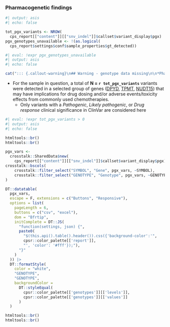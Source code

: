 
###  Pharmacogenetic findings

```r
#| output: asis
#| echo: false

tot_pgx_variants <- NROW(
  cps_report[["content"]][["snv_indel"]]$callset$variant_display$pgx)
pgx_genotypes_unavailable <- !(as.logical(
  cps_report$settings$conf$sample_properties$gt_detected))

```

```r
#| eval: !expr pgx_genotypes_unavailable
#| output: asis
#| echo: false

cat("::: {.callout-warning}\n## Warning - genotype data missing\n\n*Pharmacogenetic variants not assessed due to lacking genotype information among sample variants*. CPSR was unable to pull this data from the input VCF (<i>'GT'</i> FORMAT tag not present within sample genotype information)\n\n:::")

```

*  For the sample in question, a total of __N = `r tot_pgx_variants`__ variants were detected in a selected group of genes ([DPYD](https://www.ncbi.nlm.nih.gov/gene/1806), [TPMT](https://www.ncbi.nlm.nih.gov/gene/7172), [NUDT15](https://www.ncbi.nlm.nih.gov/gene/55270)) that may have implications for drug dosing and/or adverse events/toxicity effects from commonly used chemotherapies.
   * Only variants with a _Pathogenic_, _Likely pathogenic_, or _Drug response_ clinical significance in ClinVar are considered here

```r
#| eval: !expr tot_pgx_variants > 0
#| output: asis
#| echo: false

htmltools::br()
htmltools::br()

pgx_vars <- 
  crosstalk::SharedData$new(
    cps_report[["content"]][["snv_indel"]]$callset$variant_display$pgx)
crosstalk::bscols(
    crosstalk::filter_select("SYMBOL", "Gene", pgx_vars, ~SYMBOL),
    crosstalk::filter_select("GENOTYPE", "Genotype", pgx_vars, ~GENOTYPE)
)

DT::datatable(
  pgx_vars,
  escape = F, extensions = c("Buttons", "Responsive"),
  options = list(
    pageLength = 6,
    buttons = c("csv", "excel"),
    dom = "Bfrtip",
    initComplete = DT::JS(
      "function(settings, json) {",
      paste0(
        "$(this.api().table().header()).css({'background-color':'",
        cpsr::color_palette[['report']],
        "', 'color': '#fff'});"),
      "}"
    )
  )) |>
  DT::formatStyle(
    color = "white",
    "GENOTYPE",
    "GENOTYPE",
    backgroundColor = 
      DT::styleEqual(
        cpsr::color_palette[['genotypes']][['levels']],
        cpsr::color_palette[['genotypes']][['values']]
      )
  )

htmltools::br()
htmltools::br()
```
